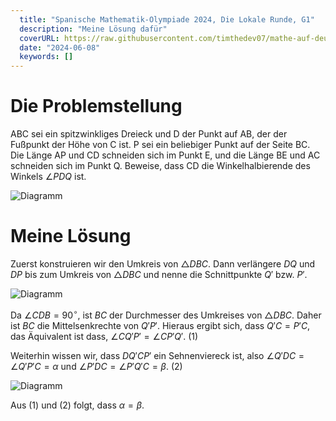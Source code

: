 ```yaml
---
  title: "Spanische Mathematik-Olympiade 2024, Die Lokale Runde, G1"
  description: "Meine Lösung dafür"
  coverURL: https://raw.githubusercontent.com/timthedev07/mathe-auf-deutsch/dev/images/thumbnails/lokale-runde-2024-g1.jpg
  date: "2024-06-08"
  keywords: []
---
```


# Die Problemstellung

ABC sei ein spitzwinkliges Dreieck und D der Punkt auf AB, der der Fußpunkt der Höhe von C ist. P sei ein beliebiger Punkt auf der Seite BC. Die Länge AP und CD schneiden sich im Punkt E, und die Länge BE und AC schneiden sich im Punkt Q. Beweise, dass CD die Winkelhalbierende des Winkels $\angle PDQ$ ist.

<Img
  src="https://raw.githubusercontent.com/timthedev07/mathe-auf-deutsch/dev/images/thumbnails/lokale-runde-2024-g1.jpg"
  height={1200}
  width={1800}
  alt="Diagramm"
/>

# Meine Lösung

Zuerst konstruieren wir den Umkreis von $\triangle DBC$. Dann verlängere $DQ$ und $DP$ bis zum Umkreis von $\triangle DBC$ und nenne die Schnittpunkte $Q'$ bzw. $P'$.

<Img
  src="https://raw.githubusercontent.com/timthedev07/mathe-auf-deutsch/dev/images/content/20240608/A1.png"
  width={1182}
  height={1636}
  alt="Diagramm"
/>

Da $\angle CDB = 90^\circ$, ist $BC$ der Durchmesser des Umkreises von $\triangle DBC$. Daher ist $BC$ die Mittelsenkrechte von $Q'P'$. Hieraus ergibt sich, dass $Q'C = P'C$, das Äquivalent ist dass, $\angle CQ'P' = \angle CP'Q'$. $\text{(1)}$

Weiterhin wissen wir, dass $DQ'CP'$ ein Sehnenviereck ist, also $\angle Q'DC = \angle Q'P'C = \alpha$ und $\angle P'DC = \angle P'Q'C = \beta$. $\text{(2)}$

<Img
  src="https://raw.githubusercontent.com/timthedev07/mathe-auf-deutsch/dev/images/content/20240608/A2.png"
  width={1182}
  height={1636}
  alt="Diagramm"
/>

Aus $\text{(1)}$ und $\text{(2)}$ folgt, dass $\alpha = \beta$.
